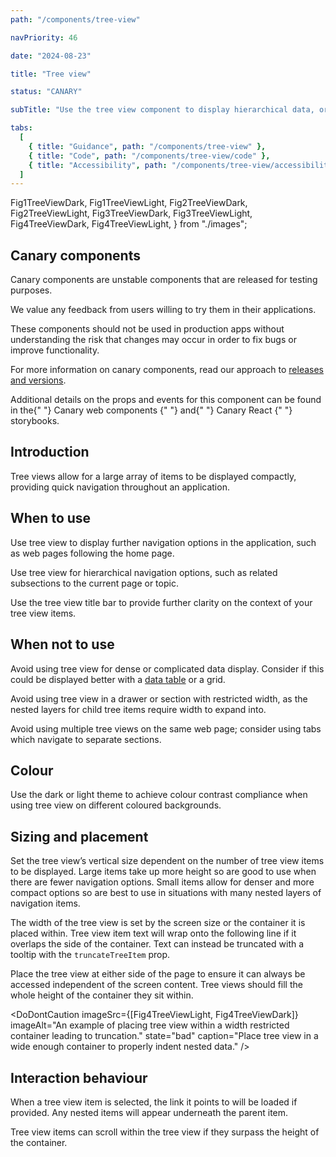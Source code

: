 ```yaml
---
path: "/components/tree-view"

navPriority: 46

date: "2024-08-23"

title: "Tree view"

status: "CANARY"

subTitle: "Use the tree view component to display hierarchical data, or provide navigation, within a tree structure."

tabs:
  [
    { title: "Guidance", path: "/components/tree-view" },
    { title: "Code", path: "/components/tree-view/code" },
    { title: "Accessibility", path: "/components/tree-view/accessibility" },
  ]
---
```


  Fig1TreeViewDark,
  Fig1TreeViewLight,
  Fig2TreeViewDark,
  Fig2TreeViewLight,
  Fig3TreeViewDark,
  Fig3TreeViewLight,
  Fig4TreeViewDark,
  Fig4TreeViewLight,
} from "./images";

<IcAlert
  heading="Canary component"
  variant="info"
  message="This component is new and its guidance will be updated over time."
/>

## Canary components

Canary components are unstable components that are released for testing purposes.

We value any feedback from users willing to try them in their applications.

These components should not be used in production apps without understanding the risk that changes may occur in order to fix bugs or improve functionality.

For more information on canary components, read our approach to [releases and versions](/get-started/releases-versions).

<p>
  Additional details on the props and events for this component can be found in
  the{" "}
  <IcLink
    href="https://mi6.github.io/ic-ui-kit/branches/canary/main/web-components/?path=/docs/web-components-tree-view--docs"
    target="_blank"
  >
    Canary web components
  </IcLink>{" "}
  and{" "}
  <IcLink
    href="https://mi6.github.io/ic-ui-kit/branches/canary/main/react/?path=/docs/react-components-tree-view--docs"
    target="_blank"
  >
    Canary React
  </IcLink>{" "}
  storybooks.
</p>

## Introduction

Tree views allow for a large array of items to be displayed compactly, providing quick navigation throughout an application.

<ComponentPreview>
  <div style={{ width: "250px" }}>
    <IcTreeView heading="Menu">
      <IcTreeItem label="Coffee" />
      <IcTreeItem label="Tea" />
      <IcTreeItem label="Hot chocolate" />
    </IcTreeView>
  </div>
</ComponentPreview>

## When to use

Use tree view to display further navigation options in the application, such as web pages following the home page.

<DoubleDoDontCaution>
  <DoDontCaution
    imageSrc={[Fig1TreeViewLight, Fig1TreeViewDark]}
    imageAlt="An example of using tree view to navigate throughout an app with nested pages."
    state="good"
    caption="Use tree view to navigate throughout hierarchical content."
  />
</DoubleDoDontCaution>

Use tree view for hierarchical navigation options, such as related subsections to the current page or topic.

Use the tree view title bar to provide further clarity on the context of your tree view items.

<DoubleDoDontCaution>
  <DoDontCaution
    imageSrc={[Fig2TreeViewLight, Fig2TreeViewDark]}
    imageAlt="An example of using tree view with a title bar to display related content."
    state="good"
    caption="Use tree view with icons and a title bar to provide context to your data."
  />
</DoubleDoDontCaution>

## When not to use

Avoid using tree view for dense or complicated data display. Consider if this could be displayed better with a [data table](/components/data-table) or a grid.

<DoubleDoDontCaution>
  <DoDontCaution
    imageSrc={[Fig3TreeViewLight, Fig3TreeViewDark]}
    imageAlt="An example of using tree view for dense data with several data types."
    state="bad"
    d
    caption="Don't use tree view for data that would benefit from being aligned vertically."
  />
</DoubleDoDontCaution>

Avoid using tree view in a drawer or section with restricted width, as the nested layers for child tree items require width to expand into.

Avoid using multiple tree views on the same web page; consider using tabs which navigate to separate sections.

## Colour

Use the dark or light theme to achieve colour contrast compliance when using tree view on different coloured backgrounds.

## Sizing and placement

Set the tree view’s vertical size dependent on the number of tree view items to be displayed. Large items take up more height so are good to use when there are fewer navigation options. Small items allow for denser and more compact options so are best to use in situations with many nested layers of navigation items.

The width of the tree view is set by the screen size or the container it is placed within. Tree view item text will wrap onto the following line if it overlaps the side of the container. Text can instead be truncated with a tooltip with the `truncateTreeItem` prop.

Place the tree view at either side of the page to ensure it can always be accessed independent of the screen content. Tree views should fill the whole height of the container they sit within.

<DoDontCaution
  imageSrc={[Fig4TreeViewLight, Fig4TreeViewDark]}
  imageAlt="An example of placing tree view within a width restricted container leading to truncation."
  state="bad"
  caption="Place tree view in a wide enough container to properly indent nested data."
/>

## Interaction behaviour

When a tree view item is selected, the link it points to will be loaded if provided. Any nested items will appear underneath the parent item.

Tree view items can scroll within the tree view if they surpass the height of the container.
